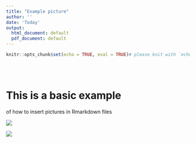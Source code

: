 ```yaml
---
title: "Example picture"
author: ''
date: 'Today'
output:
  html_document: default
  pdf_document: default
---
```


```r
knitr::opts_chunk$set(echo = TRUE, eval = TRUE)# please knit with `echo=TRUE, eval=TRUE`
```
<br><br>

# This is a basic example
of how to insert pictures in Rmarkdown files

![](pic1.png)


![](screen_shots/pic2.png)
